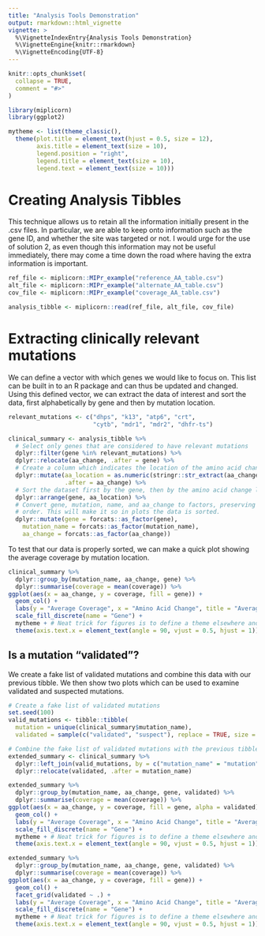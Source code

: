 ```yaml
---
title: "Analysis Tools Demonstration"
output: rmarkdown::html_vignette
vignette: >
  %\VignetteIndexEntry{Analysis Tools Demonstration}
  %\VignetteEngine{knitr::rmarkdown}
  %\VignetteEncoding{UTF-8}
---
```


```r
knitr::opts_chunk$set(
  collapse = TRUE,
  comment = "#>"
)

library(miplicorn)
library(ggplot2)

mytheme <- list(theme_classic(), 
  theme(plot.title = element_text(hjust = 0.5, size = 12),
        axis.title = element_text(size = 10),
        legend.position = "right",
        legend.title = element_text(size = 10),
        legend.text = element_text(size = 10)))
```

# Creating Analysis Tibbles
This technique allows us to retain all the information initially present in the
.csv files. In particular, we are able to keep onto information such as the gene
ID, and whether the site was targeted or not. I would urge for the use of
solution 2, as even though this information may not be useful immediately, there
may come a time down the road where having the extra information is important.
```r
ref_file <- miplicorn::MIPr_example("reference_AA_table.csv")
alt_file <- miplicorn::MIPr_example("alternate_AA_table.csv")
cov_file <- miplicorn::MIPr_example("coverage_AA_table.csv")

analysis_tibble <- miplicorn::read(ref_file, alt_file, cov_file)
```

# Extracting clinically relevant mutations
We can define a vector with which genes we would like to focus on. This list can
be built in to an R package and can thus be updated and changed. Using this
defined vector, we can extract the data of interest and sort the data, first
alphabetically by gene and then by mutation location.
```r
relevant_mutations <- c("dhps", "k13", "atp6", "crt", 
                        "cytb", "mdr1", "mdr2", "dhfr-ts")

clinical_summary <- analysis_tibble %>% 
  # Select only genes that are considered to have relevant mutations
  dplyr::filter(gene %in% relevant_mutations) %>% 
  dplyr::relocate(aa_change, .after = gene) %>% 
  # Create a column which indicates the location of the amino acid change
  dplyr::mutate(aa_location = as.numeric(stringr::str_extract(aa_change, "\\d+")),
                .after = aa_change) %>% 
  # Sort the dataset first by the gene, then by the amino acid change location
  dplyr::arrange(gene, aa_location) %>% 
  # Convert gene, mutation, name, and aa_change to factors, preserving their
  # order. This will make it so in plots the data is sorted.
  dplyr::mutate(gene = forcats::as_factor(gene),
    mutation_name = forcats::as_factor(mutation_name),
    aa_change = forcats::as_factor(aa_change))
```

To test that our data is properly sorted, we can make a quick plot showing the
average coverage by mutation location.
```r
clinical_summary %>% 
  dplyr::group_by(mutation_name, aa_change, gene) %>% 
  dplyr::summarise(coverage = mean(coverage)) %>% 
ggplot(aes(x = aa_change, y = coverage, fill = gene)) +
  geom_col() +
  labs(y = "Average Coverage", x = "Amino Acid Change", title = "Average Coverage by Mutation Site") +
  scale_fill_discrete(name = "Gene") +
  mytheme + # Neat trick for figures is to define a theme elsewhere and then just have this line of code
  theme(axis.text.x = element_text(angle = 90, vjust = 0.5, hjust = 1))
```

## Is a mutation "validated"?
We create a fake list of validated mutations and combine this data with our
previous tibble. We then show two plots which can be used to examine validated
and suspected mutations.
```r
# Create a fake list of validated mutations
set.seed(100)
valid_mutations <- tibble::tibble(
  mutation = unique(clinical_summary$mutation_name),
  validated = sample(c("validated", "suspect"), replace = TRUE, size = length(unique(clinical_summary$mutation_name))))

# Combine the fake list of validated mutations with the previous tibble
extended_summary <- clinical_summary %>% 
  dplyr::left_join(valid_mutations, by = c("mutation_name" = "mutation")) %>% 
  dplyr::relocate(validated, .after = mutation_name)
```

```r
extended_summary %>% 
  dplyr::group_by(mutation_name, aa_change, gene, validated) %>% 
  dplyr::summarise(coverage = mean(coverage)) %>% 
ggplot(aes(x = aa_change, y = coverage, fill = gene, alpha = validated)) +
  geom_col() +
  labs(y = "Average Coverage", x = "Amino Acid Change", title = "Average Coverage by Mutation Site") +
  scale_fill_discrete(name = "Gene") +
  mytheme + # Neat trick for figures is to define a theme elsewhere and then just have this line of code
  theme(axis.text.x = element_text(angle = 90, vjust = 0.5, hjust = 1))

extended_summary %>% 
  dplyr::group_by(mutation_name, aa_change, gene, validated) %>% 
  dplyr::summarise(coverage = mean(coverage)) %>% 
ggplot(aes(x = aa_change, y = coverage, fill = gene)) +
  geom_col() +
  facet_grid(validated ~ .) +
  labs(y = "Average Coverage", x = "Amino Acid Change", title = "Average Coverage by Mutation Site") +
  scale_fill_discrete(name = "Gene") +
  mytheme + # Neat trick for figures is to define a theme elsewhere and then just have this line of code
  theme(axis.text.x = element_text(angle = 90, vjust = 0.5, hjust = 1))
```

